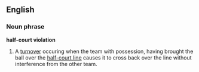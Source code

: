 ==English==

===Noun phrase===
'''half-court violation'''

# {{basketball}} A [[turnover]] occuring when the team with possession, having brought the ball over the [[half-court line]] causes it to cross back over the line without interference from the other team.